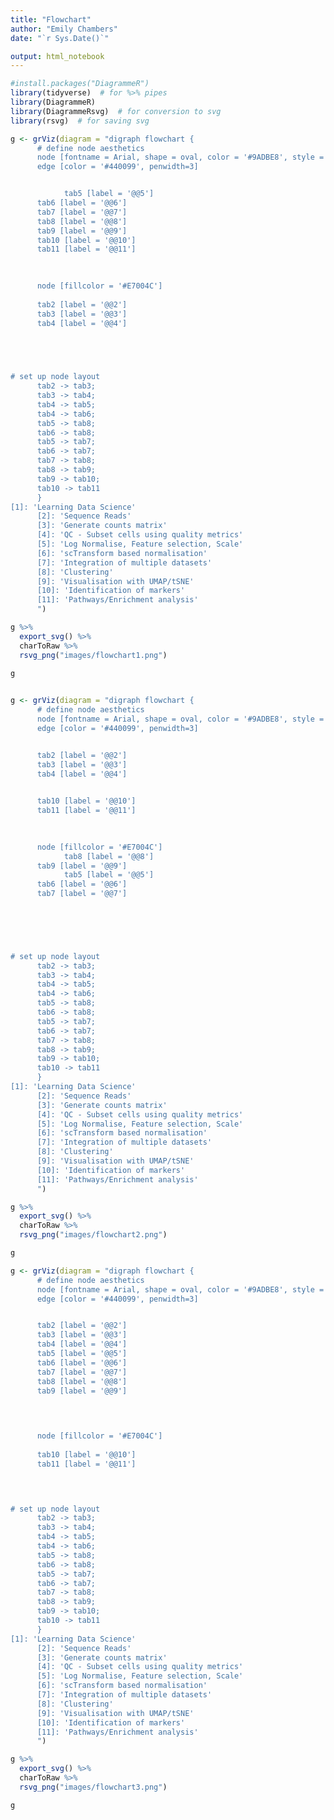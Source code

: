 ```yaml
---
title: "Flowchart"
author: "Emily Chambers"
date: "`r Sys.Date()`"

output: html_notebook
---
```


```r
#install.packages("DiagrammeR")
library(tidyverse)  # for %>% pipes
library(DiagrammeR)
library(DiagrammeRsvg)  # for conversion to svg
library(rsvg)  # for saving svg
```

```r
g <- grViz(diagram = "digraph flowchart {
      # define node aesthetics
      node [fontname = Arial, shape = oval, color = '#9ADBE8', style = filled, fontsize =20]  
      edge [color = '#440099', penwidth=3]


            tab5 [label = '@@5']
      tab6 [label = '@@6']
      tab7 [label = '@@7']
      tab8 [label = '@@8']
      tab9 [label = '@@9']
      tab10 [label = '@@10']
      tab11 [label = '@@11']

      
            
      node [fillcolor = '#E7004C']
      
      tab2 [label = '@@2']
      tab3 [label = '@@3']
      tab4 [label = '@@4']




      
# set up node layout
      tab2 -> tab3;
      tab3 -> tab4;
      tab4 -> tab5;
      tab4 -> tab6;
      tab5 -> tab8;
      tab6 -> tab8;
      tab5 -> tab7;
      tab6 -> tab7;
      tab7 -> tab8;
      tab8 -> tab9;
      tab9 -> tab10;
      tab10 -> tab11
      }
[1]: 'Learning Data Science'
      [2]: 'Sequence Reads'
      [3]: 'Generate counts matrix'
      [4]: 'QC - Subset cells using quality metrics'
      [5]: 'Log Normalise, Feature selection, Scale'
      [6]: 'scTransform based normalisation'
      [7]: 'Integration of multiple datasets'
      [8]: 'Clustering'
      [9]: 'Visualisation with UMAP/tSNE'
      [10]: 'Identification of markers'
      [11]: 'Pathways/Enrichment analysis'
      ")

g %>% 
  export_svg() %>% 
  charToRaw %>% 
  rsvg_png("images/flowchart1.png")

g
  
```

```r
g <- grViz(diagram = "digraph flowchart {
      # define node aesthetics
      node [fontname = Arial, shape = oval, color = '#9ADBE8', style = filled, fontsize =20]  
      edge [color = '#440099', penwidth=3]


      tab2 [label = '@@2']
      tab3 [label = '@@3']
      tab4 [label = '@@4']
    

      tab10 [label = '@@10']
      tab11 [label = '@@11']

      
            
      node [fillcolor = '#E7004C']
            tab8 [label = '@@8']
      tab9 [label = '@@9']
            tab5 [label = '@@5']
      tab6 [label = '@@6']
      tab7 [label = '@@7']  
      




      
# set up node layout
      tab2 -> tab3;
      tab3 -> tab4;
      tab4 -> tab5;
      tab4 -> tab6;
      tab5 -> tab8;
      tab6 -> tab8;
      tab5 -> tab7;
      tab6 -> tab7;
      tab7 -> tab8;
      tab8 -> tab9;
      tab9 -> tab10;
      tab10 -> tab11
      }
[1]: 'Learning Data Science'
      [2]: 'Sequence Reads'
      [3]: 'Generate counts matrix'
      [4]: 'QC - Subset cells using quality metrics'
      [5]: 'Log Normalise, Feature selection, Scale'
      [6]: 'scTransform based normalisation'
      [7]: 'Integration of multiple datasets'
      [8]: 'Clustering'
      [9]: 'Visualisation with UMAP/tSNE'
      [10]: 'Identification of markers'
      [11]: 'Pathways/Enrichment analysis'
      ")

g %>% 
  export_svg() %>% 
  charToRaw %>% 
  rsvg_png("images/flowchart2.png")

g
```

```r
g <- grViz(diagram = "digraph flowchart {
      # define node aesthetics
      node [fontname = Arial, shape = oval, color = '#9ADBE8', style = filled, fontsize =20]  
      edge [color = '#440099', penwidth=3]


      tab2 [label = '@@2']
      tab3 [label = '@@3']
      tab4 [label = '@@4']
      tab5 [label = '@@5']
      tab6 [label = '@@6']
      tab7 [label = '@@7']
      tab8 [label = '@@8']
      tab9 [label = '@@9']


      
            
      node [fillcolor = '#E7004C']
      
      tab10 [label = '@@10']
      tab11 [label = '@@11']



      
# set up node layout
      tab2 -> tab3;
      tab3 -> tab4;
      tab4 -> tab5;
      tab4 -> tab6;
      tab5 -> tab8;
      tab6 -> tab8;
      tab5 -> tab7;
      tab6 -> tab7;
      tab7 -> tab8;
      tab8 -> tab9;
      tab9 -> tab10;
      tab10 -> tab11
      }
[1]: 'Learning Data Science'
      [2]: 'Sequence Reads'
      [3]: 'Generate counts matrix'
      [4]: 'QC - Subset cells using quality metrics'
      [5]: 'Log Normalise, Feature selection, Scale'
      [6]: 'scTransform based normalisation'
      [7]: 'Integration of multiple datasets'
      [8]: 'Clustering'
      [9]: 'Visualisation with UMAP/tSNE'
      [10]: 'Identification of markers'
      [11]: 'Pathways/Enrichment analysis'
      ")

g %>% 
  export_svg() %>% 
  charToRaw %>% 
  rsvg_png("images/flowchart3.png")

g
```




